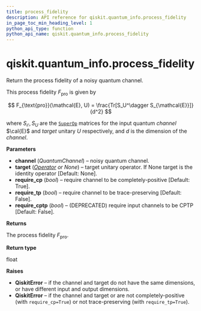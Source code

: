 ```yaml
---
title: process_fidelity
description: API reference for qiskit.quantum_info.process_fidelity
in_page_toc_min_heading_level: 1
python_api_type: function
python_api_name: qiskit.quantum_info.process_fidelity
---
```


<span id="qiskit-quantum-info-process-fidelity" />

# qiskit.quantum\_info.process\_fidelity

<Function id="qiskit.quantum_info.process_fidelity" name="process_fidelity" isDedicatedPage={true} github="https://github.com/qiskit/qiskit/tree/stable/0.16/qiskit/quantum_info/operators/measures.py" signature="process_fidelity(channel, target=None, require_cp=True, require_tp=False, require_cptp=False)">
  Return the process fidelity of a noisy quantum channel.

  This process fidelity $F_{\text{pro}}$ is given by

$$
F_{\text{pro}}(\mathcal{E}, U)
= \frac{Tr[S_U^\dagger S_{\mathcal{E}}]}{d^2}
$$

  where $S_{\mathcal{E}}, S_{U}$ are the [`SuperOp`](qiskit.quantum_info.SuperOp "qiskit.quantum_info.SuperOp") matrices for the input quantum *channel* $\cal{E}$ and *target* unitary $U$ respectively, and $d$ is the dimension of the *channel*.

  **Parameters**

  *   **channel** (*QuantumChannel*) – noisy quantum channel.
  *   **target** ([*Operator*](qiskit.quantum_info.Operator "qiskit.quantum_info.Operator") *or None*) – target unitary operator. If None target is the identity operator \[Default: None].
  *   **require\_cp** (*bool*) – require channel to be completely-positive \[Default: True].
  *   **require\_tp** (*bool*) – require channel to be trace-preserving \[Default: False].
  *   **require\_cptp** (*bool*) – (DEPRECATED) require input channels to be CPTP \[Default: False].

  **Returns**

  The process fidelity $F_{\text{pro}}$.

  **Return type**

  float

  **Raises**

  *   **QiskitError** – if the channel and target do not have the same dimensions, or have different input and output dimensions.
  *   **QiskitError** – if the channel and target or are not completely-positive (with `require_cp=True`) or not trace-preserving (with `require_tp=True`).
</Function>

